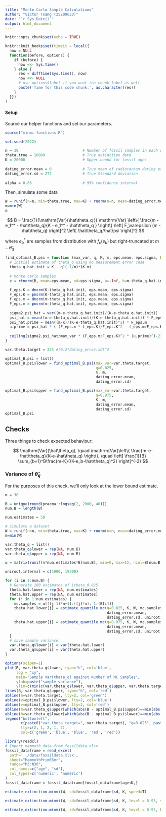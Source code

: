 ---
title: "Monte Carlo Sample Calculations"
author: "Victor Tsang (z5209633)"
date: "`r Sys.Date()`"
output: html_document
---

```{r setup, include=FALSE}
knitr::opts_chunk$set(echo = TRUE)

knitr::knit_hooks$set(timeit = local({
  now = NULL
  function(before, options) {
    if (before) {
      now <<- Sys.time()
    } else {
      res = difftime(Sys.time(), now)
      now <<- NULL
      # use options$label if you want the chunk label as well
      paste('Time for this code chunk:', as.character(res))
    }
  }})
)
```

#### Setup

Source our helper functions and set our parameters.

```{r}
source("minmi-functions.R")

set.seed(2022)

n = 30                             # Number of fossil samples in each dataset
theta.true = 10000                 # True extinction date
K = 20000                          # Upper bound for fossil ages
 
dating_error.mean = 0              # True mean of radiocarbon dating error
dating_error.sd = 272              # True Standard deviation
 
alpha = 0.05                       # 95% confidence interval
```

Then, simulate some data

```{r}
W = runif(n=n, min=theta.true, max=K) + rnorm(n=n, mean=dating_error.mean, sd=dating_error.sd)
m=min(W)
m
```

$$
B = \frac{1}{\mathrm{Var}(\hat\theta_q )} \mathrm{Var} \left\{ \frac{m - e_1^* - \hat\theta_q}{K - e_1^* - \hat\theta_q } \right\} \left[ F_\varepsilon (m - \hat\theta_q) \right]^2 \left[ \hat\theta_q/\hat\psi \right]^2
$$

where $e_b^*$ are samples from distribution with $f_\varepsilon(e_b)$ but right-truncated at $m-\hat\theta_q$

```{r}
find_optimal_B.psi = function (max_var, q, K, m, eps.mean, eps.sigma, B=500) {
  # Initial estimate of theta_q using no measurement error case
  theta_q.hat.init = K - q^(-1/n)*(K-m) 
  
  # Monte carlo samples
  e = rtnorm(B, mean=eps.mean, sd=eps.sigma, a=-Inf, b=m-theta_q.hat.init)
  
  f_eps.K = dnorm(K-theta_q.hat.init, eps.mean, eps.sigma)
  F_eps.K = pnorm(K-theta_q.hat.init, eps.mean, eps.sigma)
  f_eps.m = dnorm(m-theta_q.hat.init, eps.mean, eps.sigma)
  F_eps.m = pnorm(m-theta_q.hat.init, eps.mean, eps.sigma)
  
  sigma2.psi_hat = var((m-e-theta_q.hat.init)/(K-e-theta_q.hat.init))
  psi_hat = mean((m-e-theta_q.hat.init)/(K-e-theta_q.hat.init)) * F_eps.m
  psi_hat.prime = mean((m-K)/(K-e-theta_q.hat.init)^2) * F_eps.m
  u.prime = psi_hat * ( (F_eps.m * f_eps.K)/F_eps.K^2 - f_eps.m/F_eps.K) + F_eps.m/F_eps.K * psi_hat.prime
  
  ceiling(sigma2.psi_hat/max_var * (F_eps.m/F_eps.K)^2 * (u.prime)^(-2))
}
```

```{r timeit = TRUE}
var.theta.target = 225 #(0.2*dating_error.sd)^2

optimal_B.psi = list()
optimal_B.psi$lower = find_optimal_B.psi(max_var=var.theta.target,
                                         q=0.025,
                                         K, m,
                                         dating_error.mean,
                                         dating_error.sd)

optimal_B.psi$upper = find_optimal_B.psi(max_var=var.theta.target,
                                         q=0.975,
                                         K, m,
                                         dating_error.mean,
                                         dating_error.sd)
optimal_B.psi
```

## Checks

Three things to check expected behaviour:

$$
\mathrm{Var}(\hat\theta_q), \quad \mathrm{Var}\left\{ \frac{m-e-\hat\theta_q}{K-e-\hat\theta_q} \right\}, \quad \left[ \frac{1}{B} \sum_{b=1}^B\frac{m-K}{(K-e_b-\hat\theta_q)^2} \right]^{-2}
$$

### Variance of $\hat\theta_q$

For the purposes of this check, we'll only look at the lower bound estimate.

```{r, timeit = TRUE}
n = 30

B = unique(round(pracma::logseq(2, 2000, 40)))
num.B = length(B)

num.estimates = 50

# Simulate a dataset
W = runif(n=n, min=theta.true, max=K) + rnorm(n=n, mean=dating_error.mean, sd=dating_error.sd)
m=min(W)

var.theta_q = list()
var.theta_q$lower = rep(NA, num.B)
var.theta_q$upper = rep(NA, num.B)

u = matrix(runif(n*num.estimates*B[num.B], min=0, max=1), ncol=B[num.B])

uniroot.interval = c(5000, 19500)
```

```{r, timeit=TRUE, cache=TRUE}
for (i in 1:num.B) {
  # Generate 100 estimates of \theta_0.025
  theta.hat.lower = rep(NA, num.estimates)
  theta.hat.upper = rep(NA, num.estimates)
  for (j in 1:num.estimates) {
    mc.samples = u[((j-1)*n+1):((j)*n), 1:(B[i])]
    theta.hat.lower[j] = estimate_quantile.mc(q=0.025, K, W, mc.samples, 
                                              dating_error.mean, 
                                              dating_error.sd, uniroot.interval)
    theta.hat.upper[j] = estimate_quantile.mc(q=0.975, K, W, mc.samples, 
                                              dating_error.mean, 
                                              dating_error.sd, uniroot.interval)
  }
  # save sample variance
  var.theta_q$lower[i] = var(theta.hat.lower)
  var.theta_q$upper[i] = var(theta.hat.upper)
}
```

```{r fig.height=6}
options(scipen=1)
plot(B, var.theta_q$lower, type="b", col='blue', 
     log = "xy", 
     main="Sample Var(theta_q) against Number of MC Samples",
     ylab=paste("sample variance"), 
     ylim=c(min(c(var.theta_q$lower, var.theta_q$upper, var.theta.target)), max(c(var.theta_q$lower, var.theta_q$upper, var.theta.target))))
lines(B, var.theta_q$upper, type="b", col='red')
abline(h=var.theta.target, lty=2, col='green')
abline(v=optimal_B.psi$lower, lty=2, col='blue')
abline(v=optimal_B.psi$upper, lty=2, col='red')
abline(h=var.theta_q$upper[which(abs(B - optimal_B.psi$upper)==min(abs(B - optimal_B.psi$upper)))], lty=1, col='grey')
abline(h=var.theta_q$lower[which(abs(B - optimal_B.psi$lower)==min(abs(B - optimal_B.psi$lower)))], lty=1, col='grey')
legend("bottomleft",
       c(paste0("var.theta.target=", var.theta.target), "q=0.025", paste0("optimal_B.lower=", optimal_B.psi$lower), "q=0.975", paste0("optimal_B.upper=", optimal_B.psi$upper)),
       lty=c(2, 1, 2, 1, 2),
       col=c('green', 'blue', 'blue', 'red', 'red'))
```

```{r}
library(readxl)
# Import mammoth data from fossildata.xlsx
fossil_dataframe = read_excel(
  path='../data/fossildata.xlsx', 
  sheet="MammothPrimEBer", 
  range="M3:N36", 
  col_names=c("age", "sd"), 
  col_types=c('numeric', 'numeric')
)
fossil_dataframe = fossil_dataframe[fossil_dataframe$age<K,]

estimate_extinction.minmi(W, sd=fossil_dataframe$sd, K, speed=T)
```

```{r}
estimate_extinction.minmi(W, sd=fossil_dataframe$sd, K, level = 0.95, speed=T)
```

```{r}
estimate_extinction.minmi(W, sd=fossil_dataframe$sd, K, level = 0.95, B=500, speed=T)
```


